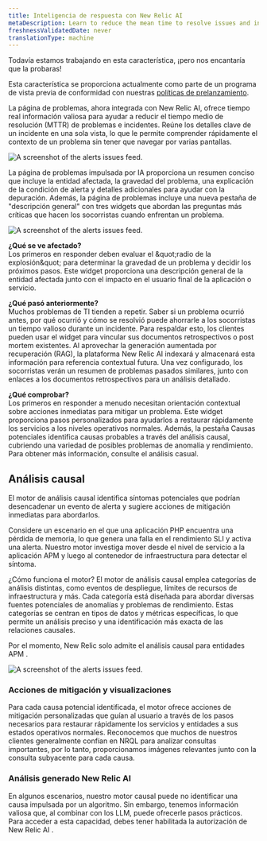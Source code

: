```yaml
---
title: Inteligencia de respuesta con New Relic AI
metaDescription: Learn to reduce the mean time to resolve issues and incidents by using New Relic AI with response intelligence.
freshnessValidatedDate: never
translationType: machine
---
```


<Callout title="avance">
  Todavía estamos trabajando en esta característica, ¡pero nos encantaría que la probaras!

  Esta característica se proporciona actualmente como parte de un programa de vista previa de conformidad con nuestras [políticas de prelanzamiento](/docs/licenses/license-information/referenced-policies/new-relic-pre-release-policy).
</Callout>

La página de problemas, ahora integrada con New Relic AI, ofrece tiempo real información valiosa para ayudar a reducir el tiempo medio de resolución (MTTR) de problemas e incidentes. Reúne los detalles clave de un incidente en una sola vista, lo que le permite comprender rápidamente el contexto de un problema sin tener que navegar por varias pantallas.

<img
  title="The alerts issues feed."
  alt="A screenshot of the alerts issues
  feed."
  src="/images/accounts_screenshot-full_issue-feed.webp"
/>

La página de problemas impulsada por IA proporciona un resumen conciso que incluye la entidad afectada, la gravedad del problema, una explicación de la condición de alerta y detalles adicionales para ayudar con la depuración. Además, la página de problemas incluye una nueva pestaña de &quot;descripción general&quot; con tres widgets que abordan las preguntas más críticas que hacen los socorristas cuando enfrentan un problema.

<img
  title="The alerts issues feed."
  alt="A screenshot of the alerts issues
  feed."
  src="/images/nr-ai-summary.webp"
/>

**¿Qué se ve afectado?**<br /> Los primeros en responder deben evaluar el &amp;quot;radio de la explosión&amp;quot; para determinar la gravedad de un problema y decidir los próximos pasos. Este widget proporciona una descripción general de la entidad afectada junto con el impacto en el usuario final de la aplicación o servicio.

**¿Qué pasó anteriormente?**<br /> Muchos problemas de TI tienden a repetir. Saber si un problema ocurrió antes, por qué ocurrió y cómo se resolvió puede ahorrarle a los socorristas un tiempo valioso durante un incidente. Para respaldar esto, los clientes pueden usar el widget para vincular sus documentos retrospectivos o post mortem existentes. Al aprovechar la generación aumentada por recuperación (RAG), la plataforma New Relic AI indexará y almacenará esta información para referencia contextual futura. Una vez configurado, los socorristas verán un resumen de problemas pasados similares, junto con enlaces a los documentos retrospectivos para un análisis detallado.

**¿Qué comprobar?**<br /> Los primeros en responder a menudo necesitan orientación contextual sobre acciones inmediatas para mitigar un problema. Este widget proporciona pasos personalizados para ayudarlos a restaurar rápidamente los servicios a los niveles operativos normales. Además, la pestaña Causas potenciales identifica causas probables a través del análisis causal, cubriendo una variedad de posibles problemas de anomalía y rendimiento. Para obtener más información, consulte el análisis casual.

## Análisis causal

El motor de análisis causal identifica síntomas potenciales que podrían desencadenar un evento de alerta y sugiere acciones de mitigación inmediatas para abordarlos.

Considere un escenario en el que una aplicación PHP encuentra una pérdida de memoria, lo que genera una falla en el rendimiento SLI y activa una alerta. Nuestro motor investiga mover desde el nivel de servicio a la aplicación APM y luego al contenedor de infraestructura para detectar el síntoma.

¿Cómo funciona el motor? El motor de análisis causal emplea categorías de análisis distintas, como eventos de despliegue, límites de recursos de infraestructura y más. Cada categoría está diseñada para abordar diversas fuentes potenciales de anomalías y problemas de rendimiento. Estas categorías se centran en tipos de datos y métricas específicas, lo que permite un análisis preciso y una identificación más exacta de las relaciones causales.

Por el momento, New Relic solo admite el análisis causal para entidades APM .

<img
  title="The alerts issues feed."
  alt="A screenshot of the alerts issues
  feed."
  src="/images/potential_issues.webp"
/>

### Acciones de mitigación y visualizaciones

Para cada causa potencial identificada, el motor ofrece acciones de mitigación personalizadas que guían al usuario a través de los pasos necesarios para restaurar rápidamente los servicios y entidades a sus estados operativos normales. Reconocemos que muchos de nuestros clientes generalmente confían en NRQL para analizar consultas importantes, por lo tanto, proporcionamos imágenes relevantes junto con la consulta subyacente para cada causa.

### Análisis generado New Relic AI

En algunos escenarios, nuestro motor causal puede no identificar una causa impulsada por un algoritmo. Sin embargo, tenemos información valiosa que, al combinar con los LLM, puede ofrecerle pasos prácticos. Para acceder a esta capacidad, debes tener habilitada la autorización de New Relic AI .